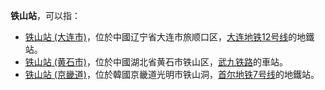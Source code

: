 '''铁山站'''，可以指：
*[[铁山站_(大连市)|铁山站 (大连市)]]，位於中國辽宁省大连市旅顺口区，[[大连地铁12号线|大连地铁12号线]]的地鐵站。
*[[铁山站_(黄石市)|铁山站 (黄石市)]]，位於中國湖北省黄石市铁山区，[[武九铁路|武九铁路]]的車站。
*[[铁山站_(京畿道)|铁山站 (京畿道)]]，位於韓國京畿道光明市铁山洞，[[首尔地铁7号线|首尔地铁7号线]]的地鐵站。
{{disambig|cat=三字车站名消歧义}}